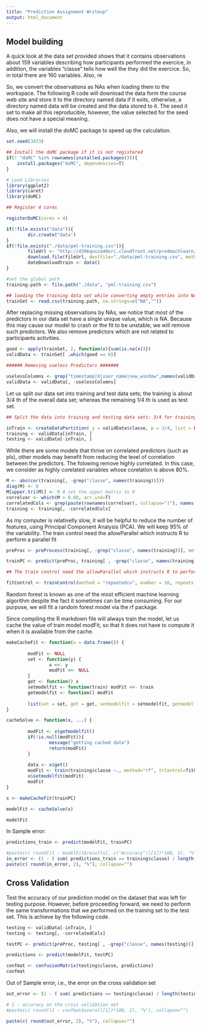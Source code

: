 ```yaml
---
title: "Prediction Assignment Writeup"
output: html_document
---
```

## Model building

A quick look at the data set provided shows that it contains observations about 159 variables describing how participants performed the exercice, in addition, the variables "classe" tells how well the they did the exercice. So, in total there are 160 variables. Also, re

So, we convert the observations as NAs when loading them to the workspace.
The following R code will download the data form the course web site and store it to the directory named data if it exits, otherwise, a directory named data will be created and the data stored to it. The seed it set to make all this reproducible; however, the value selected for the seed does not have a special meaning.

Also, we will install the doMC package to speed up the calculation. 

```r
set.seed(3433)

## Install the doMC package if it is not registered
if(! "doMC" %in% rownames(installed.packages())){
    install.packages("doMC", dependencies=T)     
}

# Load Libraries
library(ggplot2)
library(caret)
library(doMC)

## Register 4 cores

registerDoMC(cores = 4)

if(!file.exists("data")){
        dir.create("data")
}
if(!file.exists("./data/pml-training.csv")){
        fileUrl <- "http://d396qusza40orc.cloudfront.net/predmachlearn/pml-training.csv"
        download.file(fileUrl, destfile="./data/pml-training.csv", meth="curl")
        dateDownloadtrain <- data()
}

#set the global path 
training.path <- file.path("./data", "pml-training.csv")

## loading the training data set while converting empty entries into NAs
trainSet <- read.csv(training.path, na.strings=c("NA",""))
```

After replacing missing observations by NAs, we notice that most of the predictors in our data set have a single unique value, which is NA. 
Because this may cause our model to crash or the fit to be unstable, we will remove such predictors. We also remove predictors which are not related to participants activities. 

```r
good <- apply(trainSet, 2, function(x){sum(is.na(x))})
validData <- trainSet[ ,which(good == 0)]

###### Removing useless Predictors #######

uselessColumns <- grep("timestamp|X|user_name|new_window",names(validData))
validData <- validData[, -uselessColumns]
```

Let us split our data set into training and test data sets; the training is about 3/4 th of the overall data set; whereas the remaining 1/4 th is used as test set.  

```r
## Split the data into training and testing data sets: 3/4 for training and 1/4 for testing

inTrain <- createDataPartition( y = validData$classe, p = 3/4, list = FALSE)
training <- validData[inTrain, ]
testing <- validData[-inTrain, ]
```

While there are some models that thrive on correlated predictors (such as pls), other models may benefit from reducing the level of correlation between the predictors.
The folowing remove highly correlated. In this case, we consider as highly corelated variables whose corelation is above 80\%.

```r
M <- abs(cor(training[, -grep("classe", names(training))]))
diag(M) <- 0
M[upper.tri(M)] <- 0 # set the upper matrix to 0
correlvar <- which(M > 0.80, arr.ind=T)
correlatedCols <- grep(paste(rownames(correlvar), collapse="|"), names(training))
training <- training[, -correlatedCols]
```

As my computer is relativelly slow, it will be helpful to reduce the number of features, using Principal Component Analysis (PCA). We will keep 95\% of the variability. The train control need the allowParallel which instructs R to perform a parallel fit

```r
preProc <- preProcess(training[, -grep("classe", names(training))], method = "pca", thresh=0.95)

trainPC <- predict(preProc, training[ , -grep("classe", names(training))])

## The train control need the allowParallel which instructs R to perform a parallel fit

fitControl <- trainControl(method = "repeatedcv", number = 10, repeats = 10)

```

Random forest is known as one of the most efficient machine learning algorithm despite the fact it sometimes can be time consuming. For our purpose, we will fit a random forest model via the rf package.

Since compiling the R markdown file will always train the model, let us cache the value of train model modFit, so that it does not have to compute it when it is available from the cache.


```r
makeCacheFit <- function(x = data.frame()) {
        
        modFit <- NULL
        set <- function(y) {
                x <<- y
                modFit <<- NULL
        }
        get <- function() x
        setmodelfit <- function(train) modFit <<- train
        getmodelfit <- function() modFit
        
        list(set = set, get = get, setmodelfit = setmodelfit, getmodelfit = getmodelfit)
}

cacheSolve <- function(x, ...) {
        
        modFit <- x$getmodelfit()
        if(!is.null(modFit)){
                message("getting cached data")
                return(modFit)
        }
        
        data <- x$get()
        modFit <- train(training$classe ~., method="rf", trControl=fitControl, data=trainPC, ...)
        x$setmodelfit(modFit)
        modFit
}

x <- makeCacheFit(trainPC)

modelFit <- cacheSolve(x)

modelFit
```

In Sample error:

```r
predictions_train <- predict(modelFit, trainPC)

#paste(c( round((1 - modelFit$results[, c("Accuracy")][1])*100, 2), "%"), collapse="")
in_error <- (1 - ( sum( predictions_train == training$classe) / length(training$classe) ))*100
paste(c( round(in_error, 2), "%"), collapse="")
```

## Cross Validation 

Test the accuracy of our prediction model on the dataset that was left for testing purpose. However, before proceeding forward, we need to perform the same transformations that we performed on the training set to the test set. This is achieve by the following code.

```r
testing <- validData[-inTrain, ]
testing <- testing[, -correlatedCols]

testPC <- predict(preProc, testing[ , -grep("classe", names(testing))])

predictions <- predict(modelFit, testPC)

confmat <- confusionMatrix(testing$classe, predictions)
confmat
```

Out of Sample error, i.e., the error on the cross validation set

```r
out_error <- (1 - ( sum( predictions == testing$classe) / length(testing$classe) ))*100

# 1 - accuracy on the cross validation set 
#paste(c( round((1 - confmat$overall[1])*100, 2), "%"), collapse="")

paste(c( round(out_error, 2), "%"), collapse="")
```
